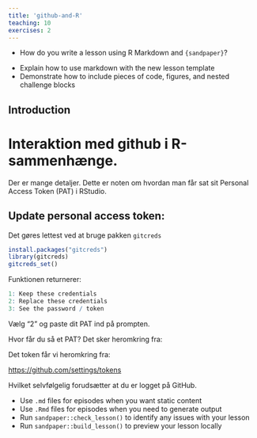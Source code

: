 ```yaml
---
title: 'github-and-R'
teaching: 10
exercises: 2
---
```


:::::::::::::::::::::::::::::::::::::: questions 

- How do you write a lesson using R Markdown and `{sandpaper}`?

::::::::::::::::::::::::::::::::::::::::::::::::

::::::::::::::::::::::::::::::::::::: objectives

- Explain how to use markdown with the new lesson template
- Demonstrate how to include pieces of code, figures, and nested challenge blocks

::::::::::::::::::::::::::::::::::::::::::::::::

## Introduction

# Interaktion med github i R-sammenhænge.

Der er mange detaljer. Dette er noten om hvordan man får sat sit Personal
Access Token (PAT) i RStudio.

## Update personal access token:

Det gøres lettest ved at bruge pakken `gitcreds`
```r
install.packages("gitcreds")
library(gitcreds)
gitcreds_set()
```

Funktionen returnerer:
```r
1: Keep these credentials
2: Replace these credentials
3: See the password / token
```

Vælg "2" og paste dit PAT ind på prompten.

Hvor får du så et PAT? Det sker heromkring fra:


Det token får vi heromkring fra:

[https://github.com/settings/tokens](https://github.com/settings/tokens)

Hvilket selvfølgelig forudsætter at du er logget på GitHub.

::::::::::::::::::::::::::::::::::::: keypoints 

- Use `.md` files for episodes when you want static content
- Use `.Rmd` files for episodes when you need to generate output
- Run `sandpaper::check_lesson()` to identify any issues with your lesson
- Run `sandpaper::build_lesson()` to preview your lesson locally

::::::::::::::::::::::::::::::::::::::::::::::::

